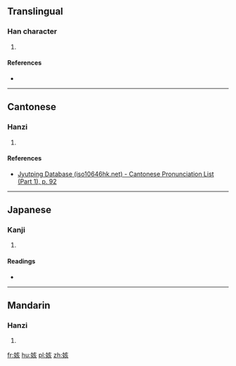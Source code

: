 ==Translingual==

===Han character===
{{Han char|rn=38|rad=女|as=06|sn=9|four=|canj=女卜女人 (VYVO)|ids=⿰[[女]][[亥]]}}

# {{defn|Han|sort=女06}}

====References====
* {{Han ref|kx=0260.010|dkj=06209|dj=0526.020|hdz=21047.090|uh=59DF|ud=23007}}

----

==Cantonese==

===Hanzi===
{{yue-hanzi|jyut=[[goi1]]|y=goi1}}

# {{defn|lang=yue|sort=女06}}

====References====
* [http://www.iso10646hk.net/jp/document/download.jsp Jyutping Database (iso10646hk.net) - Cantonese Pronunciation List (Part 1), p. 92]

----

==Japanese==

===Kanji===
{{ja-kanji|grade=|rs=女06}}

# {{defn|lang=ja|sort=女06}}

====Readings====
* {{ja-readings|on=[[かい]] (kai)|kun=}}

----

==Mandarin==

===Hanzi===
{{cmn-hanzi|pin=[[gāi]] ([[gai1]])|wg=kai<sup>1</sup>}}

# {{defn|lang=cmn|sort=女06}}

[[fr:姟]]
[[hu:姟]]
[[pl:姟]]
[[zh:姟]]